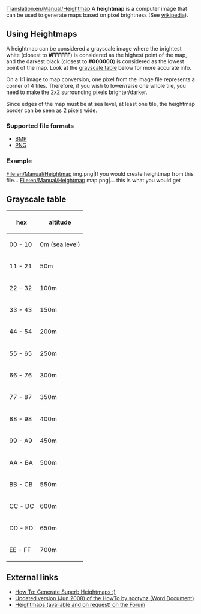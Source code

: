[[Translation:en/Manual/Heightmap]]
A '''heightmap''' is a computer image that can be used to generate maps based on pixel brightness (See [https://www.wikipedia.org/wiki/Heightmap wikipedia]).

==Using Heightmaps==
A heightmap can be considered a grayscale image where the brightest white (closest to '''#FFFFFF''') is considered as the highest point of the map, and the darkest black (closest to '''#000000''') is considered as the lowest point of the map. Look at the [[#grayscale-table|grayscale table]] below for more accurate info.

On a 1:1 image to map conversion, one pixel from the image file represents a corner of 4 tiles. Therefore, if you wish to lower/raise one whole tile, you need to make the 2x2 surrounding pixels brighter/darker.

Since edges of the map must be at sea level, at least one tile, the heightmap border can be seen as 2 pixels wide.

===Supported file formats===
* [https://www.wikipedia.org/wiki/Bitmap_Image BMP]
* [https://www.wikipedia.org/wiki/PNG PNG]

===Example===
<gallery>
File:en/Manual/Heightmap img.png|If you would create heightmap from this file...
File:en/Manual/Heightmap map.png|... this is what you would get
</gallery>

==Grayscale table==
{|
! hex
! altitude
|-
| 00 - 10
| 0m (sea level)
|-
| 11 - 21
| 50m
|-
| 22 - 32
| 100m
|-
| 33 - 43
| 150m
|-
| 44 - 54
| 200m
|-
| 55 - 65
| 250m
|-
| 66 - 76
| 300m
|-
| 77 - 87
| 350m
|-
| 88 - 98
| 400m
|-
| 99 - A9
| 450m
|-
| AA - BA
| 500m
|-
| BB - CB
| 550m
|-
| CC - DC
| 600m
|-
| DD - ED
| 650m
|-
| EE - FF
| 700m
|}


==External links==
*[http://www.tt-forums.net/viewtopic.php?t=27052 How To: Generate Superb Heightmaps :)]
*[http://www.tt-forums.net/download/file.php?id=92633 Updated version (Jun 2008) of the HowTo by sootynz (Word Document)]
*[http://www.tt-forums.net/viewtopic.php?t=29323 Heightmaps (available and on request) on the Forum]